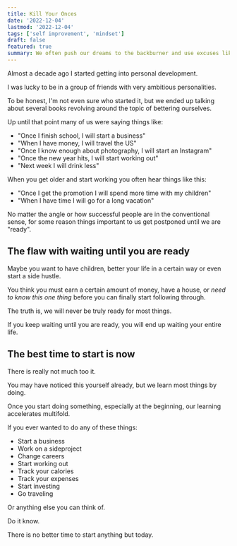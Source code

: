 ```yaml
---
title: Kill Your Onces
date: '2022-12-04'
lastmod: '2022-12-04'
tags: ['self improvement', 'mindset']
draft: false 
featured: true
summary: We often push our dreams to the backburner and use excuses like lack of experience or knowledge to keep from achieving them. Here is why you shouldn't.
---
```


Almost a decade ago I started getting into personal development.

I was lucky to be in a group of friends with very ambitious personalities.

To be honest, I'm not even sure who started it, but we ended up talking about several
books revolving around the topic of bettering ourselves.

Up until that point many of us were saying things like:

- "Once I finish school, I will start a business"
- "When I have money, I will travel the US"
- "Once I know enough about photography, I will start an Instagram"
- "Once the new year hits, I will start working out"
- "Next week I will drink less"

When you get older and start working you often hear things like this:

- "Once I get the promotion I will spend more time with my children"
- "When I have time I will go for a long vacation"

No matter the angle or how successful people are in the conventional sense,
for some reason things important to us get postponed until we are "ready".


## The flaw with waiting until you are ready

Maybe you want to have children, better your life in a certain way or even start a 
side hustle.

You think you must earn a certain amount of money, have a house, or _need to know this 
one thing_ before you can finally start following through.

The truth is, we will never be truly ready for most things.

If you keep waiting until you are ready, you will end up waiting your entire life.

## The best time to start is now

There is really not much too it.

You may have noticed this yourself already, but we learn most things by doing.

Once you start doing something, especially at the beginning, our learning accelerates 
multifold.

If you ever wanted to do any of these things:

- Start a business
- Work on a sideproject
- Change careers
- Start working out
- Track your calories
- Track your expenses
- Start investing
- Go traveling

Or anything else you can think of.

Do it know.

There is no better time to start anything but today.
